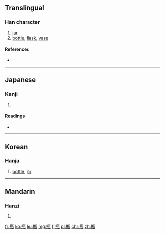 {{also|瓶}}
==Translingual==

===Han character===
{{Han char|rn=98|rad=瓦|as=08|sn=13|four=|canj=YJYJN}}

# [[jar]]
# [[bottle]], [[flask]], [[vase]]

====References====
* {{Han ref|kx=0750.030|dkj=21537|dj=1158.220|hdz=21427.010|uh=7501|ud=29953}}

----

==Japanese==

===Kanji===
{{ja-kanji|grade=|rs=瓦08}}

# {{defn|lang=ja|sort=瓦08}}

====Readings====
* {{ja-readings|on=[[へい]] (hei), [[びん]] (bin)|kun=[[かめ]] (kame)|nanori=}}

----

==Korean==

===Hanja===
{{ko-hanja|hangeul=병|eumhun=|rv=byeong|mr=pyŏng|y=pyeng}}

# [[bottle]], [[jar]]

----

==Mandarin==

===Hanzi===
{{cmn-hanzi|pin=[[píng]] ([[ping2]])|wg=p'ing<sup>2</sup>}}

# {{defn|lang=cmn|sort=瓦08}}

[[fr:甁]]
[[ko:甁]]
[[hu:甁]]
[[mg:甁]]
[[fj:甁]]
[[pl:甁]]
[[chr:甁]]
[[zh:甁]]